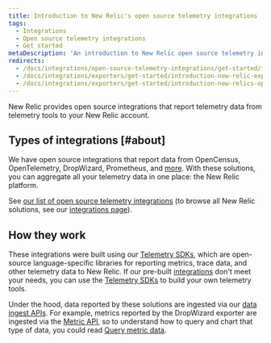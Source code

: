 ```yaml
---
title: Introduction to New Relic's open source telemetry integrations
tags:
  - Integrations
  - Open source telemetry integrations
  - Get started
metaDescription: 'An introduction to New Relic open source telemetry integrations, which report data from telemetry-reporting tools and services to your New Relic account.'
redirects:
  - /docs/integrations/open-source-telemetry-integrations/get-started/introduction-new-relics-open-source-telemetry-integrations
  - /docs/integrations/exporters/get-started/introduction-new-relic-exporters
  - /docs/integrations/exporters/get-started/introduction-new-relics-open-source-exporters
---
```


New Relic provides open source integrations that report telemetry data from telemetry tools to your New Relic account.

## Types of integrations [#about]

We have open source integrations that report data from OpenCensus, OpenTelemetry, DropWizard, Prometheus, and [more](/docs/integrations/open-source-telemetry-integrations). With these solutions, you can aggregate all your telemetry data in one place: the New Relic platform.

See [our list of open source telemetry integrations](/docs/integrations/open-source-telemetry-integrations) (to browse all New Relic solutions, see our [integrations page](https://newrelic.com/integrations)).

## How they work

These integrations were built using our [Telemetry SDKs](/docs/data-ingest-apis/get-data-new-relic/new-relic-sdks/telemetry-sdks-send-custom-telemetry-data-new-relic), which are open-source language-specific libraries for reporting metrics, trace data, and other telemetry data to New Relic. If our pre-built [integrations](https://newrelic.com/integrations) don't meet your needs, you can use the [Telemetry SDKs](/docs/data-ingest-apis/get-data-new-relic/new-relic-sdks/telemetry-sdks-send-custom-telemetry-data-new-relic) to build your own telemetry tools.

Under the hood, data reported by these solutions are ingested via our [data ingest APIs](/docs/data-ingest-apis). For example, metrics reported by the DropWizard exporter are ingested via the [Metric API](/docs/data-ingest-apis/get-data-new-relic/metric-api/introduction-metric-api), so to understand how to query and chart that type of data, you could read [Query metric data](/docs/data-ingest-apis/get-data-new-relic/metric-api/view-query-you-metric-data).
